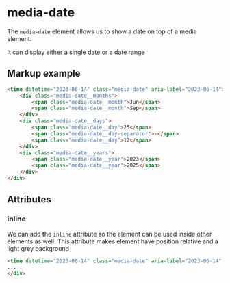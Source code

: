 # media-date

The `media-date` element allows us to show a date on top of a media element.

It can display either a single date or a date range

## Markup example
```html
<time datetime="2023-06-14" class="media-date" aria-label="2023-06-14">
    <div class="media-date__months">
        <span class="media-date__month">Jun</span>
        <span class="media-date__month">Sep</span>
    </div>
    <div class="media-date__days">
        <span class="media-date__day">25</span>
        <span class="media-date__day-separator">-</span>
        <span class="media-date__day">12</span>
    </div>
    <div class="media-date__years">
        <span class="media-date__year">2023</span>
        <span class="media-date__year">2025</span>
    </div>
</div>
```

## Attributes

### inline
We can add the `inline` attribute so the element can be used inside other elements as well.
This attribute makes element have position relative and a light grey background

```html
<time datetime="2023-06-14" class="media-date" aria-label="2023-06-14" inline>
...
</div>
```
